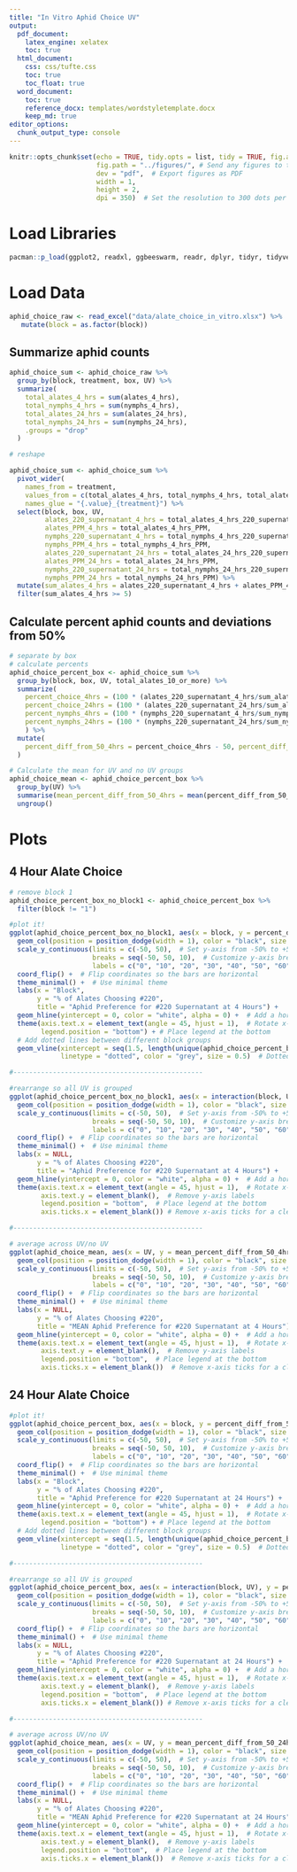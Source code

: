 ```yaml
---
title: "In Vitro Aphid Choice UV"
output:
  pdf_document:
    latex_engine: xelatex
    toc: true
  html_document:
    css: css/tufte.css
    toc: true
    toc_float: true
  word_document:
    toc: true
    reference_docx: templates/wordstyletemplate.docx
    keep_md: true
editor_options:
  chunk_output_type: console
---
```


```r
knitr::opts_chunk$set(echo = TRUE, tidy.opts = list, tidy = TRUE, fig.align = "center", # Always relative to the document directory
                      fig.path = "../figures/", # Send any figures to this folder
                      dev = "pdf",  # Export figures as PDF
                      width = 1,
                      height = 2,
                      dpi = 350)  # Set the resolution to 300 dots per inch (dpi)
```

# Load Libraries

```r
pacman::p_load(ggplot2, readxl, ggbeeswarm, readr, dplyr, tidyr, tidyverse, devtools, cowplot, knitr, emmeans, lme4, lmerTest, RColorBrewer, viridis, install = FALSE)
```

# Load Data

```r
aphid_choice_raw <- read_excel("data/alate_choice_in_vitro.xlsx") %>%
   mutate(block = as.factor(block))
```

## Summarize aphid counts

```r
aphid_choice_sum <- aphid_choice_raw %>%
  group_by(block, treatment, box, UV) %>%
  summarize(
    total_alates_4_hrs = sum(alates_4_hrs),
    total_nymphs_4_hrs = sum(nymphs_4_hrs),
    total_alates_24_hrs = sum(alates_24_hrs),
    total_nymphs_24_hrs = sum(nymphs_24_hrs),
    .groups = "drop"
  )

# reshape

aphid_choice_sum <- aphid_choice_sum %>%
  pivot_wider(
    names_from = treatment, 
    values_from = c(total_alates_4_hrs, total_nymphs_4_hrs, total_alates_24_hrs, total_nymphs_24_hrs),
    names_glue = "{.value}_{treatment}") %>%
  select(block, box, UV,
         alates_220_supernatant_4_hrs = total_alates_4_hrs_220_supernatant,
         alates_PPM_4_hrs = total_alates_4_hrs_PPM,
         nymphs_220_supernatant_4_hrs = total_nymphs_4_hrs_220_supernatant,
         nymphs_PPM_4_hrs = total_nymphs_4_hrs_PPM,
         alates_220_supernatant_24_hrs = total_alates_24_hrs_220_supernatant,
         alates_PPM_24_hrs = total_alates_24_hrs_PPM,
         nymphs_220_supernatant_24_hrs = total_nymphs_24_hrs_220_supernatant,
         nymphs_PPM_24_hrs = total_nymphs_24_hrs_PPM) %>%
  mutate(sum_alates_4_hrs = alates_220_supernatant_4_hrs + alates_PPM_4_hrs, sum_nymphs_4_hrs = nymphs_220_supernatant_4_hrs + nymphs_PPM_4_hrs, sum_alates_24_hrs = alates_220_supernatant_24_hrs + alates_PPM_24_hrs, sum_nymphs_24_hrs = nymphs_220_supernatant_24_hrs + nymphs_PPM_24_hrs, total_alates_10_or_more = ifelse(sum_alates_4_hrs >= 10, "yes", "no")) %>%
  filter(sum_alates_4_hrs >= 5)
```

## Calculate percent aphid counts and deviations from 50%
```r
# separate by box
# calculate percents
aphid_choice_percent_box <- aphid_choice_sum %>%
  group_by(block, box, UV, total_alates_10_or_more) %>%
  summarize(
    percent_choice_4hrs = (100 * (alates_220_supernatant_4_hrs/sum_alates_4_hrs)),
    percent_choice_24hrs = (100 * (alates_220_supernatant_24_hrs/sum_alates_24_hrs)),
    percent_nymphs_4hrs = (100 * (nymphs_220_supernatant_4_hrs/sum_nymphs_4_hrs)),
    percent_nymphs_24hrs = (100 * (nymphs_220_supernatant_24_hrs/sum_nymphs_24_hrs)),
    ) %>%
  mutate(
    percent_diff_from_50_4hrs = percent_choice_4hrs - 50, percent_diff_from_50_24hrs = percent_choice_24hrs - 50  # Calculate the difference from 50%
  )

# Calculate the mean for UV and no UV groups
aphid_choice_mean <- aphid_choice_percent_box %>%
  group_by(UV) %>%
  summarise(mean_percent_diff_from_50_4hrs = mean(percent_diff_from_50_4hrs, na.rm = TRUE), mean_percent_diff_from_50_24hrs = mean(percent_diff_from_50_24hrs, na.rm = TRUE)) %>%
  ungroup()
```

# Plots

## 4 Hour Alate Choice

```r
# remove block 1
aphid_choice_percent_box_no_block1 <- aphid_choice_percent_box %>%
  filter(block != "1")

#plot it!
ggplot(aphid_choice_percent_box_no_block1, aes(x = block, y = percent_diff_from_50_4hrs, fill = UV, group = interaction(box, UV))) +
  geom_col(position = position_dodge(width = 1), color = "black", size = 0.3) +  # Dodge bars by both box and UV
  scale_y_continuous(limits = c(-50, 50),  # Set y-axis from -50% to +50% (around 50%)
                     breaks = seq(-50, 50, 10),  # Customize y-axis breaks
                     labels = c("0", "10", "20", "30", "40", "50", "60", "70", "80", "90", "100")) +  # Custom labels
  coord_flip() +  # Flip coordinates so the bars are horizontal
  theme_minimal() +  # Use minimal theme
  labs(x = "Block", 
       y = "% of Alates Choosing #220", 
       title = "Aphid Preference for #220 Supernatant at 4 Hours") +
  geom_hline(yintercept = 0, color = "white", alpha = 0) +  # Add a horizontal line at 50%
  theme(axis.text.x = element_text(angle = 45, hjust = 1),  # Rotate x-axis text for better readability
        legend.position = "bottom") + # Place legend at the bottom
  # Add dotted lines between different block groups
  geom_vline(xintercept = seq(1.5, length(unique(aphid_choice_percent_box_no_block1$block)) - 0.5, by = 1), 
             linetype = "dotted", color = "grey", size = 0.5)  # Dotted lines between blocks

#------------------------------------------------

#rearrange so all UV is grouped
ggplot(aphid_choice_percent_box_no_block1, aes(x = interaction(block, UV), y = percent_diff_from_50_4hrs, fill = UV, group = interaction(box, UV))) +
  geom_col(position = position_dodge(width = 1), color = "black", size = 0.3) +  # Dodge bars by both box and UV
  scale_y_continuous(limits = c(-50, 50),  # Set y-axis from -50% to +50% (around 50%)
                     breaks = seq(-50, 50, 10),  # Customize y-axis breaks
                     labels = c("0", "10", "20", "30", "40", "50", "60", "70", "80", "90", "100")) +  # Custom labels
  coord_flip() +  # Flip coordinates so the bars are horizontal
  theme_minimal() +  # Use minimal theme
  labs(x = NULL, 
       y = "% of Alates Choosing #220", 
       title = "Aphid Preference for #220 Supernatant at 4 Hours") +
  geom_hline(yintercept = 0, color = "white", alpha = 0) +  # Add a horizontal line at 50%
  theme(axis.text.x = element_text(angle = 45, hjust = 1),  # Rotate x-axis text for better readability
        axis.text.y = element_blank(),  # Remove y-axis labels
        legend.position = "bottom",  # Place legend at the bottom
        axis.ticks.x = element_blank()) # Remove x-axis ticks for a cleaner look

#------------------------------------------------

# average across UV/no UV
ggplot(aphid_choice_mean, aes(x = UV, y = mean_percent_diff_from_50_4hrs, fill = UV)) +
  geom_col(position = position_dodge(width = 1), color = "black", size = 0.3) +  # Dodge bars by both box and UV
  scale_y_continuous(limits = c(-50, 50),  # Set y-axis from -50% to +50% (around 50%)
                     breaks = seq(-50, 50, 10),  # Customize y-axis breaks
                     labels = c("0", "10", "20", "30", "40", "50", "60", "70", "80", "90", "100")) +  # Custom labels
  coord_flip() +  # Flip coordinates so the bars are horizontal
  theme_minimal() +  # Use minimal theme
  labs(x = NULL, 
       y = "% of Alates Choosing #220", 
       title = "MEAN Aphid Preference for #220 Supernatant at 4 Hours") +
  geom_hline(yintercept = 0, color = "white", alpha = 0) +  # Add a horizontal line at 50%
  theme(axis.text.x = element_text(angle = 45, hjust = 1),  # Rotate x-axis text for better readability
        axis.text.y = element_blank(),  # Remove y-axis labels
        legend.position = "bottom",  # Place legend at the bottom
        axis.ticks.x = element_blank())  # Remove x-axis ticks for a cleaner look
```

## 24 Hour Alate Choice

```r
#plot it!
ggplot(aphid_choice_percent_box, aes(x = block, y = percent_diff_from_50_24hrs, fill = UV, group = interaction(box, UV))) +
  geom_col(position = position_dodge(width = 1), color = "black", size = 0.3) +  # Dodge bars by both box and UV
  scale_y_continuous(limits = c(-50, 50),  # Set y-axis from -50% to +50% (around 50%)
                     breaks = seq(-50, 50, 10),  # Customize y-axis breaks
                     labels = c("0", "10", "20", "30", "40", "50", "60", "70", "80", "90", "100")) +  # Custom labels
  coord_flip() +  # Flip coordinates so the bars are horizontal
  theme_minimal() +  # Use minimal theme
  labs(x = "Block", 
       y = "% of Alates Choosing #220", 
       title = "Aphid Preference for #220 Supernatant at 24 Hours") +
  geom_hline(yintercept = 0, color = "white", alpha = 0) +  # Add a horizontal line at 50%
  theme(axis.text.x = element_text(angle = 45, hjust = 1),  # Rotate x-axis text for better readability
        legend.position = "bottom") + # Place legend at the bottom
  # Add dotted lines between different block groups
  geom_vline(xintercept = seq(1.5, length(unique(aphid_choice_percent_box_no_block1$block)) - 0.5, by = 1), 
             linetype = "dotted", color = "grey", size = 0.5)  # Dotted lines between blocks

#------------------------------------------------

#rearrange so all UV is grouped
ggplot(aphid_choice_percent_box, aes(x = interaction(block, UV), y = percent_diff_from_50_24hrs, fill = UV, group = interaction(box, UV))) +
  geom_col(position = position_dodge(width = 1), color = "black", size = 0.3) +  # Dodge bars by both box and UV
  scale_y_continuous(limits = c(-50, 50),  # Set y-axis from -50% to +50% (around 50%)
                     breaks = seq(-50, 50, 10),  # Customize y-axis breaks
                     labels = c("0", "10", "20", "30", "40", "50", "60", "70", "80", "90", "100")) +  # Custom labels
  coord_flip() +  # Flip coordinates so the bars are horizontal
  theme_minimal() +  # Use minimal theme
  labs(x = NULL, 
       y = "% of Alates Choosing #220", 
       title = "Aphid Preference for #220 Supernatant at 24 Hours") +
  geom_hline(yintercept = 0, color = "white", alpha = 0) +  # Add a horizontal line at 50%
  theme(axis.text.x = element_text(angle = 45, hjust = 1),  # Rotate x-axis text for better readability
        axis.text.y = element_blank(),  # Remove y-axis labels
        legend.position = "bottom",  # Place legend at the bottom
        axis.ticks.x = element_blank()) # Remove x-axis ticks for a cleaner look

#------------------------------------------------

# average across UV/no UV
ggplot(aphid_choice_mean, aes(x = UV, y = mean_percent_diff_from_50_24hrs, fill = UV)) +
  geom_col(position = position_dodge(width = 1), color = "black", size = 0.3) +  # Dodge bars by both box and UV
  scale_y_continuous(limits = c(-50, 50),  # Set y-axis from -50% to +50% (around 50%)
                     breaks = seq(-50, 50, 10),  # Customize y-axis breaks
                     labels = c("0", "10", "20", "30", "40", "50", "60", "70", "80", "90", "100")) +  # Custom labels
  coord_flip() +  # Flip coordinates so the bars are horizontal
  theme_minimal() +  # Use minimal theme
  labs(x = NULL, 
       y = "% of Alates Choosing #220", 
       title = "MEAN Aphid Preference for #220 Supernatant at 24 Hours") +
  geom_hline(yintercept = 0, color = "white", alpha = 0) +  # Add a horizontal line at 50%
  theme(axis.text.x = element_text(angle = 45, hjust = 1),  # Rotate x-axis text for better readability
        axis.text.y = element_blank(),  # Remove y-axis labels
        legend.position = "bottom",  # Place legend at the bottom
        axis.ticks.x = element_blank())  # Remove x-axis ticks for a cleaner look
```
